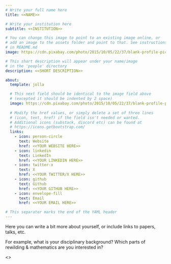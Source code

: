 ```yaml
---
# Write your full name here
title: <<NAME>>

# Write your institution here
subtitle: <<INSTITUTION>>

# You can change this image to point to an existing image online, or
# add an image to the assets folder and point to that. See instructions
# in README.md 
image: https://cdn.pixabay.com/photo/2015/10/05/22/37/blank-profile-picture-973460_1280.png

# This short description will appear under your name/image
# in the 'people' directory
description: <<SHORT DESCRIPTION>>

about:
  template: jolla

  # This next field should be identical to the image field above
  # (excepted it should be indented by 2 space)
  image: https://cdn.pixabay.com/photo/2015/10/05/22/37/blank-profile-picture-973460_1280.png
 
  # Modify the href values, or simply delete a set of three lines
  # (icon, text, href) if the field isn't needed or wanted.
  # Additional icons (substack, discord etc) can be found at
  # https://icons.getbootstrap.com/
  links:
    - icon: person-circle
      text: Website
      href: <<YOUR WEBSITE HERE>>
    - icon: linkedin
      text: LinkedIn
      href: <<YOUR LINKEDIN HERE>>
    - icon: twitter-x
      text: X
      href: <<YOUR TWITTER/X HERE>>
    - icon: github
      text: Github
      href: <<YOUR GITHUB HERE>>
    - icon: envelope-fill
      text: Email
      href: <<YOUR EMAIL HERE>>

# This separator marks the end of the YAML header
---
```


Here you can write a bit more about yourself, or include links to papers,
talks, etc.

For example, what is your disciplinary background?
Which parts of rewilding & mathematics are you interested in?

<<LONG DESCRIPION>>
